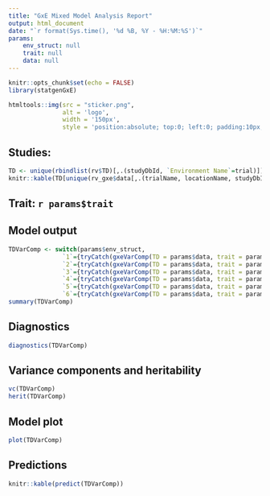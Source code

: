 ```yaml
---
title: "GxE Mixed Model Analysis Report"
output: html_document
date: "`r format(Sys.time(), '%d %B, %Y - %H:%M:%S')`"
params: 
    env_struct: null
    trait: null
    data: null
---
```


```r
knitr::opts_chunk$set(echo = FALSE)
library(statgenGxE)
```
```r
htmltools::img(src = "sticker.png", 
               alt = 'logo',
               width = '150px',
               style = 'position:absolute; top:0; left:0; padding:10px;')
```

## Studies:
```r
TD <- unique(rbindlist(rv$TD)[,.(studyDbId, `Environment Name`=trial)])
knitr::kable(TD[unique(rv_gxe$data[,.(trialName, locationName, studyDbId, studyName)])[studyDbId%in%input$picker_env], on=.(studyDbId)])
```

## Trait: `r params$trait`
## Model output
```r
TDVarComp <- switch(params$env_struct,
               `1`={tryCatch(gxeVarComp(TD = params$data, trait = params$trait), error=function(e) e)},
               `2`={tryCatch(gxeVarComp(TD = params$data, trait = params$trait, locationYear = TRUE), error=function(e) e)},
               `3`={tryCatch(gxeVarComp(TD = params$data, trait = params$trait, nestingFactor = "year"), error=function(e) e)},
               `4`={tryCatch(gxeVarComp(TD = params$data, trait = params$trait, nestingFactor = "loc"), error=function(e) e)},
               `5`={tryCatch(gxeVarComp(TD = params$data, trait = params$trait, regionLocationYear = TRUE), error=function(e) e)},
               `6`={tryCatch(gxeVarComp(TD = params$data, trait = params$trait, nestingFactor = "scenario"), error=function(e) e)})
summary(TDVarComp)
```

## Diagnostics
```r
diagnostics(TDVarComp)
```

## Variance components and heritability
```r
vc(TDVarComp)
herit(TDVarComp)
```

## Model plot
```r
plot(TDVarComp)
```

## Predictions
```r
knitr::kable(predict(TDVarComp))
```

